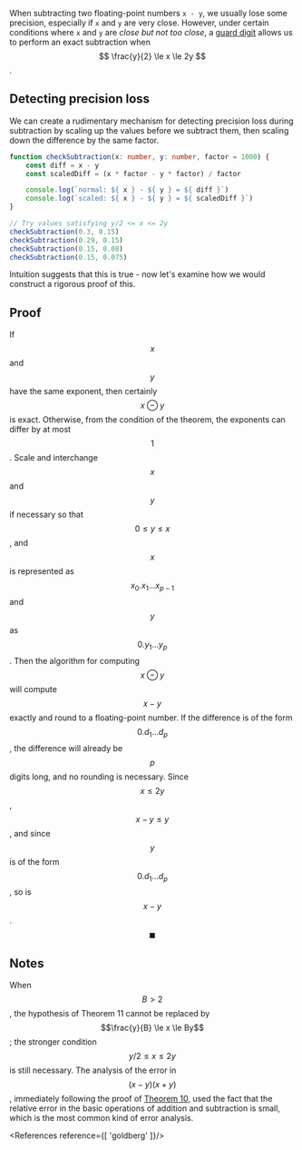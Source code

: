 <Theorem id="11"/>

When subtracting two floating-point numbers `x - y`, we usually lose some precision, especially if `x` and `y` are very close. However, under certain conditions where `x` and `y` are *close but not too close*, a [guard digit](/numbers/guard-digit) allows us to perform an exact subtraction when $$ \frac{y}{2} \le x \le 2y $$.

## Detecting precision loss

We can create a rudimentary mechanism for detecting precision loss during subtraction by scaling up the values before we subtract them, then scaling down the difference by the same factor. 

```typescript {{ vfs: 'numeranal_11_intro' }}
function checkSubtraction(x: number, y: number, factor = 1000) {
    const diff = x - y
    const scaledDiff = (x * factor - y * factor) / factor

    console.log(`normal: ${ x } - ${ y } = ${ diff }`)
    console.log(`scaled: ${ x } - ${ y } = ${ scaledDiff }`)
}

// Try values satisfying y/2 <= x <= 2y
checkSubtraction(0.3, 0.15)
checkSubtraction(0.29, 0.15)
checkSubtraction(0.15, 0.08)
checkSubtraction(0.15, 0.075)
```

Intuition suggests that this is true - now let's examine how we would construct a rigorous proof of this.

## Proof

If $$x$$ and $$y$$ have the same exponent, then certainly $$x \ominus y$$ is exact. Otherwise, from the condition of the theorem, the exponents can differ by at most $$1$$. Scale and interchange $$x$$ and $$y$$ if necessary so that $$0 \le y \le x$$, and $$x$$ is represented as $$x_0.x_1 \ldots x_{p - 1}$$ and $$y$$ as $$0.y_1 \ldots y_p$$. Then the algorithm for computing $$x \ominus y$$ will compute $$x - y$$ exactly and round to a floating-point number. If the difference is of the form $$0.d_1 \ldots d_p$$, the difference will already be $$p$$ digits long, and no rounding is necessary. Since $$x \le 2y$$, $$x - y \le y$$, and since $$y$$ is of the form $$0.d_1 \ldots d_p$$, so is $$x - y$$. $$\blacksquare$$

## Notes

When $$B > 2$$, the hypothesis of Theorem 11 cannot be replaced by $$\frac{y}{B} \le x \le By$$; the stronger condition $$y/2 \le x \le 2y$$ is still necessary. The analysis of the error in $$(x - y) (x + y)$$, immediately following the proof of [Theorem 10](/numbers/analysis/10), used the fact that the relative error in the basic operations of addition and subtraction is small, which is the most common kind of error analysis. 


<References reference={[
    'goldberg'
]}/>